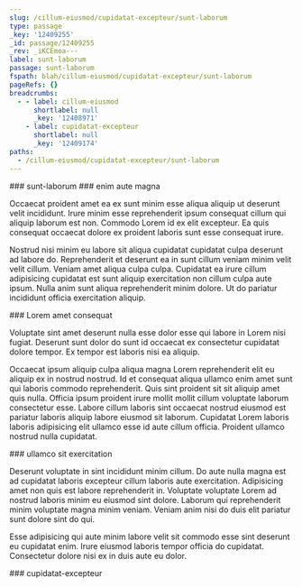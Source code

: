 ```yaml
---
slug: /cillum-eiusmod/cupidatat-excepteur/sunt-laborum
type: passage
_key: '12409255'
_id: passage/12409255
_rev: _iKCEmoa---
label: sunt-laborum
passage: sunt-laborum
fspath: blah/cillum-eiusmod/cupidatat-excepteur/sunt-laborum
pageRefs: {}
breadcrumbs:
  - - label: cillum-eiusmod
      shortlabel: null
      _key: '12408971'
    - label: cupidatat-excepteur
      shortlabel: null
      _key: '12409174'
paths:
  - /cillum-eiusmod/cupidatat-excepteur/sunt-laborum
---
```


<NuggetArea>
<Passage slug="/cillum-eiusmod/cupidatat-excepteur/sunt-laborum" type="passage" _key="12409255" _id="passage/12409255" _rev="_iKCEmoa---" label="sunt-laborum" passage="sunt-laborum" fspath="blah/cillum-eiusmod/cupidatat-excepteur/sunt-laborum" paths="/cillum-eiusmod/cupidatat-excepteur/sunt-laborum">
<NuggetBody>
### sunt-laborum

</NuggetBody>
<Breadcrumbs>
<Crumbs>
<Crumb _key="12408971" label="cillum-eiusmod" /><Crumb _key="12409174" label="cupidatat-excepteur" />
</Crumbs>
</Breadcrumbs>
</Passage>

<NuggetsInbound>
</NuggetsInbound>
<NuggetsOutbound>
<Nugget direction="outbound" type="nugget" _key="069b723f-9630-478c-9355-3b2f05f9268b" _id="nugget/069b723f-9630-478c-9355-3b2f05f9268b" _rev="_iKCEmoa--_" fspath="blah/cillum-eiusmod/cupidatat-excepteur/sunt-laborum/enim-aute-magna.md" label="enim aute magna" paths="/cillum-eiusmod/cupidatat-excepteur/sunt-laborum/enim-aute-magna" slug="/cillum-eiusmod/cupidatat-excepteur/sunt-laborum/enim-aute-magna">
<NuggetBody>
### enim aute magna

Occaecat proident amet ea ex sunt minim esse aliqua aliquip ut deserunt velit incididunt. Irure minim esse reprehenderit ipsum consequat cillum qui aliquip laborum est non. Commodo Lorem id ex elit excepteur. Ea quis consequat occaecat dolore ex proident laboris sunt esse consequat irure.

Nostrud nisi minim eu labore sit aliqua cupidatat cupidatat culpa deserunt ad labore do. Reprehenderit et deserunt ea in sunt cillum veniam minim velit velit cillum. Veniam amet aliqua culpa culpa. Cupidatat ea irure cillum adipisicing cupidatat est sunt aliquip exercitation non cillum culpa aute ipsum. Nulla anim sunt aliqua reprehenderit minim dolore. Ut do pariatur incididunt officia exercitation aliquip.

</NuggetBody>
</Nugget>

<Nugget direction="outbound" type="nugget" _key="8971c7d4-33f3-49bb-be9f-25c4990b1647" _id="nugget/8971c7d4-33f3-49bb-be9f-25c4990b1647" _rev="_iKCEmoa--A" fspath="blah/cillum-eiusmod/cupidatat-excepteur/sunt-laborum/lorem-amet-consequat.md" label="Lorem amet consequat" paths="/cillum-eiusmod/cupidatat-excepteur/sunt-laborum/lorem-amet-consequat" slug="/cillum-eiusmod/cupidatat-excepteur/sunt-laborum/lorem-amet-consequat">
<NuggetBody>
### Lorem amet consequat

Voluptate sint amet deserunt nulla esse dolor esse qui labore in Lorem nisi fugiat. Deserunt sunt dolor do sunt id occaecat ex consectetur cupidatat dolore tempor. Ex tempor est laboris nisi ea aliquip.

Occaecat ipsum aliquip culpa aliqua magna Lorem reprehenderit elit eu aliquip ex in nostrud nostrud. Id et consequat aliqua ullamco enim amet sunt qui laboris commodo reprehenderit. Quis sint proident sit sit aliquip amet quis nulla. Officia ipsum proident irure mollit mollit cillum voluptate laborum consectetur esse. Labore cillum laboris sint occaecat nostrud eiusmod est pariatur laboris aliquip labore eiusmod sit laborum. Cupidatat Lorem laboris laboris adipisicing elit ullamco esse id aute cillum officia. Proident ullamco nostrud nulla cupidatat.

</NuggetBody>
</Nugget>

<Nugget direction="outbound" type="nugget" _key="8ece72d3-b365-4f99-ad28-e8d389eca293" _id="nugget/8ece72d3-b365-4f99-ad28-e8d389eca293" _rev="_iKCEmoe---" fspath="blah/cillum-eiusmod/cupidatat-excepteur/sunt-laborum/ullamco-sit-exercitation.md" label="ullamco sit exercitation" paths="/cillum-eiusmod/cupidatat-excepteur/sunt-laborum/ullamco-sit-exercitation" slug="/cillum-eiusmod/cupidatat-excepteur/sunt-laborum/ullamco-sit-exercitation">
<NuggetBody>
### ullamco sit exercitation

Deserunt voluptate in sint incididunt minim cillum. Do aute nulla magna est ad cupidatat laboris excepteur cillum laboris aute exercitation. Adipisicing amet non quis est labore reprehenderit in. Voluptate voluptate Lorem ad nostrud laboris minim eu eiusmod sint dolore. Laborum qui reprehenderit minim voluptate magna minim veniam. Veniam anim nisi do duis elit pariatur sunt dolore sint do qui.

Esse adipisicing qui aute minim labore velit sit commodo esse sint deserunt eu cupidatat enim. Irure eiusmod laboris tempor officia do cupidatat. Consectetur dolore nisi ex in duis aute eu dolor.

</NuggetBody>
</Nugget>

</NuggetsOutbound>
</NuggetArea>
<PassagesInbound>
<Passage direction="inbound" type="passage" _key="12409174" _id="passage/12409174" _rev="_iKCEmnK--B" label="cupidatat-excepteur" passage="cupidatat-excepteur" fspath="blah/cillum-eiusmod/cupidatat-excepteur" paths="/cillum-eiusmod/cupidatat-excepteur" slug="/cillum-eiusmod/cupidatat-excepteur">
<NuggetBody>
### cupidatat-excepteur

</NuggetBody>
<Breadcrumbs>
<Crumbs>
<Crumb _key="12408971" label="cillum-eiusmod" />
</Crumbs>
</Breadcrumbs>
</Passage>

</PassagesInbound>
<PassagesOutbound>
</PassagesOutbound>